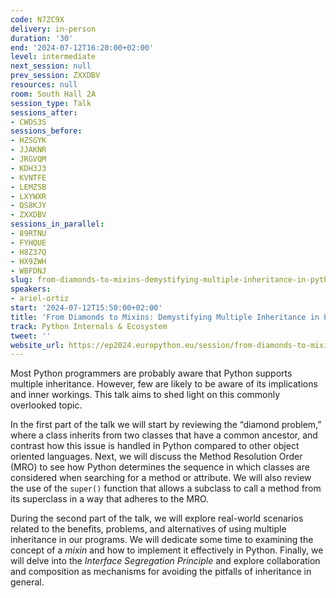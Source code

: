 ```yaml
---
code: N7ZC9X
delivery: in-person
duration: '30'
end: '2024-07-12T16:20:00+02:00'
level: intermediate
next_session: null
prev_session: ZXXDBV
resources: null
room: South Hall 2A
session_type: Talk
sessions_after:
- CWDS3S
sessions_before:
- HZSGYK
- JJAKNR
- JRGVQM
- KDH3J3
- KVNTFE
- LEMZSB
- LXYWXR
- QS8KJY
- ZXXDBV
sessions_in_parallel:
- 89RTNU
- FYHQUE
- H8Z37Q
- HX9ZWH
- WBFDNJ
slug: from-diamonds-to-mixins-demystifying-multiple-inheritance-in-python
speakers:
- ariel-ortiz
start: '2024-07-12T15:50:00+02:00'
title: 'From Diamonds to Mixins: Demystifying Multiple Inheritance in Python'
track: Python Internals & Ecosystem
tweet: ''
website_url: https://ep2024.europython.eu/session/from-diamonds-to-mixins-demystifying-multiple-inheritance-in-python
---
```


Most Python programmers are probably aware that Python supports multiple inheritance. However, few are likely to be aware of its implications and inner workings. This talk aims to shed light on this commonly overlooked topic.

In the first part of the talk we will start by reviewing the “diamond problem,” where a class inherits from two classes that have a common ancestor, and contrast how this issue is handled in Python compared to other object oriented languages. Next, we will discuss the Method Resolution Order (MRO) to see how Python determines the sequence in which classes are considered when searching for a method or attribute. We will also review the use of the `super()` function that allows a subclass to call a method from its superclass in a way that adheres to the MRO.

During the second part of the talk, we will explore real-world scenarios related to the benefits,  problems, and alternatives of using multiple inheritance in our programs. We will dedicate some time to examining the concept of a _mixin_ and how to implement it effectively in Python. Finally, we will delve into the _Interface Segregation Principle_ and explore collaboration and composition as mechanisms for avoiding the pitfalls of inheritance in general.
